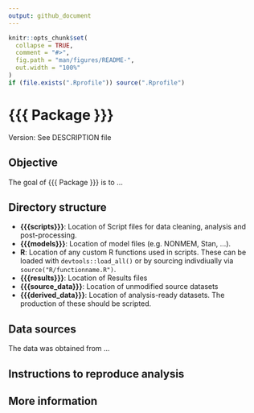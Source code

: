 ```yaml
---
output: github_document
---
```


<!-- README.md is generated from README.Rmd. Please edit that file -->

```r
knitr::opts_chunk$set(
  collapse = TRUE,
  comment = "#>",
  fig.path = "man/figures/README-",
  out.width = "100%"
)
if (file.exists(".Rprofile")) source(".Rprofile")
```
# {{{ Package }}}

<!-- badges: start -->
<!-- badges: end -->

Version: See DESCRIPTION file

## Objective

The goal of {{{ Package }}} is to ...

## Directory structure

- **{{{scripts}}}**: Location of Script files for data cleaning, analysis and post-processing.
- **{{{models}}}**: Location of model files (e.g. NONMEM, Stan, ...).
- **R**: Location of any custom R functions used in scripts.  These can be loaded with `devtools::load_all()` or by sourcing indivdiually via `source("R/functionname.R")`.
- **{{{results}}}**: Location of Results files
- **{{{source_data}}}**: Location of unmodified source datasets
- **{{{derived_data}}}**: Location of analysis-ready datasets.  The production of these should be scripted.

## Data sources

The data was obtained from ...

<!--

Include links to databases and contact points to ensure this step can be traced.

-->

## Instructions to reproduce analysis

<!-- 

It is recommended to use a package management system (like renv) for all non-exploratory analysis that may need to be reproduced at future dates

-->

## More information

